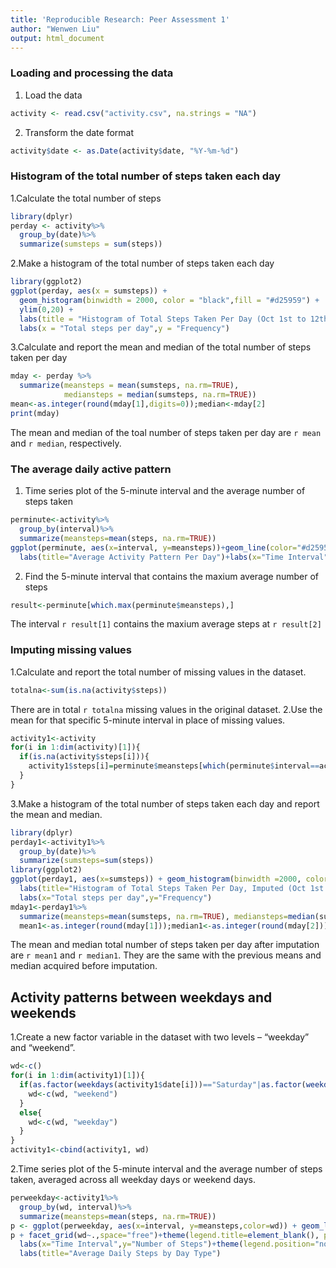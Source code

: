 ```yaml
---
title: 'Reproducible Research: Peer Assessment 1'
author: "Wenwen Liu"
output: html_document
---
```


### Loading and processing the data
1. Load the data
```r
activity <- read.csv("activity.csv", na.strings = "NA")
```
2. Transform the date format
```r
activity$date <- as.Date(activity$date, "%Y-%m-%d")
```
### Histogram of the total number of steps taken each day
1.Calculate the total number of steps
```r
library(dplyr)
perday <- activity%>%
  group_by(date)%>%
  summarize(sumsteps = sum(steps))
```
2.Make a histogram of the total number of steps taken each day
```r
library(ggplot2)
ggplot(perday, aes(x = sumsteps)) + 
  geom_histogram(binwidth = 2000, color = "black",fill = "#d25959") +
  ylim(0,20) +
  labs(title = "Histogram of Total Steps Taken Per Day (Oct 1st to 12th, 2012 )") +
  labs(x = "Total steps per day",y = "Frequency")
```

3.Calculate and report the mean and median of the total number of steps taken per day
```r
mday <- perday %>%
  summarize(meansteps = mean(sumsteps, na.rm=TRUE), 
            mediansteps = median(sumsteps, na.rm=TRUE))
mean<-as.integer(round(mday[1],digits=0));median<-mday[2]
print(mday)
```
   The mean and median of the toal number of steps taken per day are `r mean` and `r median`, respectively.

### The average daily active pattern
1. Time series plot of the 5-minute interval and the average number of steps taken
```r
perminute<-activity%>%
  group_by(interval)%>%
  summarize(meansteps=mean(steps, na.rm=TRUE))
ggplot(perminute, aes(x=interval, y=meansteps))+geom_line(color="#d25959",size=0.7)+
  labs(title="Average Activity Pattern Per Day")+labs(x="Time Interval",y="Steps")
```

2. Find the 5-minute interval that contains the maxium average number of steps
```r
result<-perminute[which.max(perminute$meansteps),]
```
   The interval `r result[1]` contains the maxium average steps at `r result[2]`

### Imputing missing values
1.Calculate and report the total number of missing values in the dataset.
```r
totalna<-sum(is.na(activity$steps))
```
   There are in total `r totalna` missing values in the original dataset.
2.Use the mean for that specific 5-minute interval in place of missing values.
```r
activity1<-activity
for(i in 1:dim(activity)[1]){
  if(is.na(activity$steps[i])){
    activity1$steps[i]=perminute$meansteps[which(perminute$interval==activity$interval[i])]
  }
}
```
3.Make a histogram of the total number of steps taken each day and report the mean and median.
```r
library(dplyr)
perday1<-activity1%>%
  group_by(date)%>%
  summarize(sumsteps=sum(steps))
library(ggplot2)
ggplot(perday1, aes(x=sumsteps)) + geom_histogram(binwidth =2000, color="black",fill="#d25959")+
  labs(title="Histogram of Total Steps Taken Per Day, Imputed (Oct 1st to 12th, 2012)")+
  labs(x="Total steps per day",y="Frequency")
mday1<-perday1%>%
  summarize(meansteps=mean(sumsteps, na.rm=TRUE), mediansteps=median(sumsteps, na.rm=TRUE))
  mean1<-as.integer(round(mday[1]));median1<-as.integer(round(mday[2]))
```
The mean and median total number of steps taken per day after imputation are `r mean1` and `r median1`. They are the same with the previous means and median acquired before imputation. 

## Activity patterns between weekdays and weekends
1.Create a new factor variable in the dataset with two levels – “weekday” and “weekend”.
```r
wd<-c()
for(i in 1:dim(activity1)[1]){
  if(as.factor(weekdays(activity1$date[i]))=="Saturday"|as.factor(weekdays(activity1$date[i]))=="Sunday"){
    wd<-c(wd, "weekend")
  }
  else{
    wd<-c(wd, "weekday")
  }
}
activity1<-cbind(activity1, wd)
```
2.Time series plot of the 5-minute interval and the average number of steps taken, averaged across all weekday days or weekend days.
```r
perweekday<-activity1%>%
  group_by(wd, interval)%>%
  summarize(meansteps=mean(steps, na.rm=TRUE))
p <- ggplot(perweekday, aes(x=interval, y=meansteps,color=wd)) + geom_line(size=0.7)
p + facet_grid(wd~.,space="free")+theme(legend.title=element_blank(), plot.title=element_text(hjust = 0.5))+ 
  labs(x="Time Interval",y="Number of Steps")+theme(legend.position="none")+
  labs(title="Average Daily Steps by Day Type")
```


